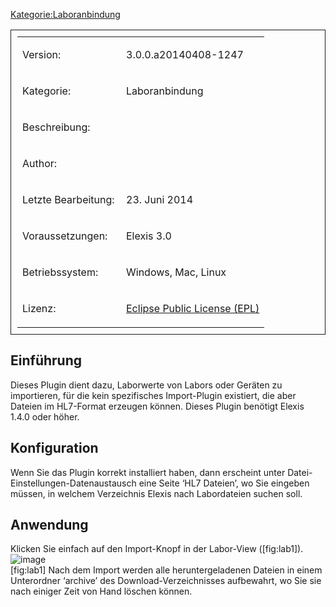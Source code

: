[[Kategorie:Laboranbindung]]
<table style="width:100%; border: 1px solid; padding: 10px">
	
	<tr>
		<td>Version:</td>
		<td>3.0.0.a20140408-1247</td>
	</tr>
	<tr>
		<td style="width:150px;">Kategorie:</td>
		<td>Laboranbindung</td>
	</tr>
	<tr>
		<td>Beschreibung:</td>
		<td></td>
	</tr>
	<tr>
		<td>Author:</td>
		<td></td>
	</tr>
	<tr>
		<td>Letzte Bearbeitung:</td>
		<td>23. Juni 2014</td>
	</tr>
	<tr>
		<td>Voraussetzungen:</td>
		<td>Elexis 3.0</td>
	</tr>
	<tr>
		<td>Betriebssystem:</td>
		<td>Windows, Mac, Linux</td>
	</tr>
	<tr>
		<td>Lizenz:</td>
		<td>[http://www.eclipse.org/legal/epl-v10.html Eclipse Public License (EPL)]</td>
	</tr>
</table>
== Einführung ==
Dieses Plugin dient dazu, Laborwerte von Labors oder Geräten zu importieren, für die kein spezifisches Import-Plugin existiert, die aber Dateien im HL7-Format erzeugen können.
Dieses Plugin benötigt Elexis 1.4.0 oder höher.
== Konfiguration ==
Wenn Sie das Plugin korrekt installiert haben, dann erscheint unter Datei-Einstellungen-Datenaustausch eine Seite ‘HL7 Dateien’, wo Sie eingeben müssen, in welchem Verzeichnis Elexis nach Labordateien suchen soll.
== Anwendung ==
Klicken Sie einfach auf den Import-Knopf in der Labor-View ([fig:lab1]).
[[File:abb1.png|image]]<br />
 [fig:lab1]
Nach dem Import werden alle heruntergeladenen Dateien in einem Unterordner ‘archive’ des Download-Verzeichnisses aufbewahrt, wo Sie sie nach einiger Zeit von Hand löschen können.